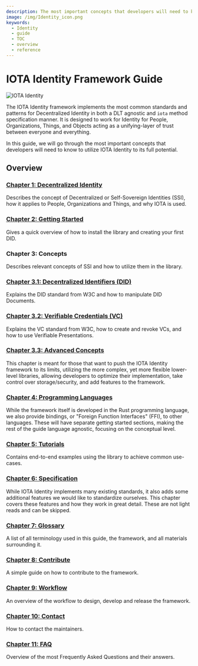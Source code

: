 ```yaml
---
description: The most important concepts that developers will need to know to utilize IOTA Identity to its full potential.
image: /img/Identity_icon.png
keywords:
  - Identity
  - guide
  - TOC
  - overview
  - reference
---
```


# IOTA Identity Framework Guide

![IOTA Identity](/img/Banner/banner_identity.svg)

The IOTA Identity framework implements the most common standards and patterns for Decentralized Identity in both a DLT agnostic and `iota` method specification manner. It is designed to work for Identity for People, Organizations, Things, and Objects acting as a unifying-layer of trust between everyone and everything.

In this guide, we will go through the most important concepts that developers will need to know to utilize IOTA Identity to its full potential.

## Overview

### [Chapter 1: Decentralized Identity](./decentralized_identity.mdx)

Describes the concept of Decentralized or Self-Sovereign Identities (SSI), how it applies to People, Organizations and Things, and why IOTA is used.

### [Chapter 2: Getting Started](./getting_started/overview.mdx)

Gives a quick overview of how to install the library and creating your first DID.

### Chapter 3: Concepts

Describes relevant concepts of SSI and how to utilize them in the library.

### [Chapter 3.1: Decentralized Identifiers (DID)](./concepts/decentralized_identifiers/overview.mdx)

Explains the DID standard from W3C and how to manipulate DID Documents.

### [Chapter 3.2: Verifiable Credentials (VC)](./concepts/verifiable_credentials/overview.mdx)

Explains the VC standard from W3C, how to create and revoke VCs, and how to use Verifiable Presentations.

### [Chapter 3.3: Advanced Concepts](./concepts/advanced/overview.mdx)

This chapter is meant for those that want to push the IOTA Identity framework to its limits, utilizing the more complex, yet more flexible lower-level libraries, allowing developers to optimize their implementation, take control over storage/security, and add features to the framework.

### [Chapter 4: Programming Languages](./libraries/overview.mdx)

While the framework itself is developed in the Rust programming language, we also provide bindings, or "Foreign Function Interfaces" (FFI), to other languages. These will have separate getting started sections, making the rest of the guide language agnostic, focusing on the conceptual level.

### [Chapter 5: Tutorials](./tutorials/overview.mdx)

Contains end-to-end examples using the library to achieve common use-cases.

### [Chapter 6: Specification](./specs/overview.mdx)

While IOTA Identity implements many existing standards, it also adds some additional features we would like to standardize ourselves. This chapter covers these features and how they work in great detail. These are not light reads and can be skipped.

### [Chapter 7: Glossary](./glossary.mdx)

A list of all terminology used in this guide, the framework, and all materials surrounding it.

### [Chapter 8: Contribute](./contribute.mdx)

A simple guide on how to contribute to the framework.

### [Chapter 9: Workflow](./workflow.mdx)

An overview of the workflow to design, develop and release the framework.

### [Chapter 10: Contact](./contact.mdx)

How to contact the maintainers.

### [Chapter 11: FAQ](./faq.mdx)

Overview of the most Frequently Asked Questions and their answers.
